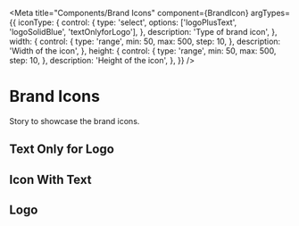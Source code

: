 
<Meta
  title="Components/Brand Icons"
  component={BrandIcon}
  argTypes={{
    iconType: {
      control: {
        type: 'select',
        options: ['logoPlusText', 'logoSolidBlue', 'textOnlyforLogo'],
      },
      description: 'Type of brand icon',
    },
    width: {
      control: {
        type: 'range',
        min: 50,
        max: 500,
        step: 10,
      },
      description: 'Width of the icon',
    },
    height: {
      control: {
        type: 'range',
        min: 50,
        max: 500,
        step: 10,
      },
      description: 'Height of the icon',
    },
  }}
/>

# Brand Icons

Story to showcase the brand icons.

## Text Only for Logo

<BrandIcon iconType="logoPlusText" width={150} height={150} />

## Icon With Text

<BrandIcon iconType="logoSolidBlue" width={150} height={150} />

## Logo

<BrandIcon iconType="textOnlyforLogo" width={150} height={150} />